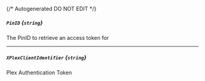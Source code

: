 {/* Autogenerated DO NOT EDIT  */}
##### `PinID` *{`string`}*
The PinID to retrieve an access token for

---
##### `XPlexClientIdentifier` *{`string`}*
Plex Authentication Token


